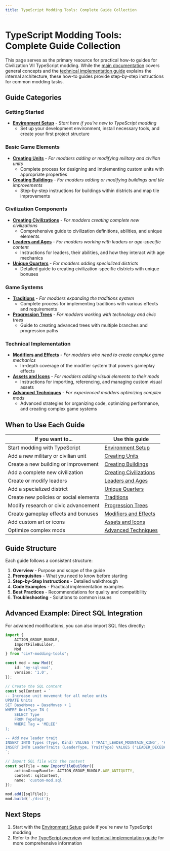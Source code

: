 ```yaml
---
title: TypeScript Modding Tools: Complete Guide Collection
---
```


# TypeScript Modding Tools: Complete Guide Collection

This page serves as the primary resource for practical how-to guides for Civilization VII TypeScript modding. While the [main documentation](/migrated/community/guides/typescript/howto/guides/typescript/typescript-overview) covers general concepts and the [technical implementation guide](/migrated/community/guides/typescript/howto/guides/typescript/typescript-technical) explains the internal architecture, these how-to guides provide step-by-step instructions for common modding tasks.

## Guide Categories

### Getting Started
- [**Environment Setup**](/migrated/community/guides/typescript/howto/guides/typescript/howto/environment-setup) - *Start here if you're new to TypeScript modding*
  - Set up your development environment, install necessary tools, and create your first project structure

### Basic Game Elements
- [**Creating Units**](/migrated/community/guides/typescript/howto/guides/typescript/howto/creating-units) - *For modders adding or modifying military and civilian units*
  - Complete process for designing and implementing custom units with appropriate properties
- [**Creating Buildings**](/migrated/community/guides/typescript/howto/guides/typescript/howto/creating-buildings) - *For modders adding or modifying buildings and tile improvements*
  - Step-by-step instructions for buildings within districts and map tile improvements

### Civilization Components
- [**Creating Civilizations**](/migrated/community/guides/typescript/howto/guides/typescript/howto/creating-civilizations) - *For modders creating complete new civilizations*
  - Comprehensive guide to civilization definitions, abilities, and unique elements
- [**Leaders and Ages**](/migrated/community/guides/typescript/howto/guides/typescript/howto/leaders-and-ages) - *For modders working with leaders or age-specific content*
  - Instructions for leaders, their abilities, and how they interact with age mechanics
- [**Unique Quarters**](/migrated/community/guides/typescript/howto/guides/typescript/howto/unique-quarters) - *For modders adding specialized districts*
  - Detailed guide to creating civilization-specific districts with unique bonuses

### Game Systems
- [**Traditions**](/migrated/community/guides/typescript/howto/guides/typescript/howto/traditions) - *For modders expanding the traditions system*
  - Complete process for implementing traditions with various effects and requirements
- [**Progression Trees**](/migrated/community/guides/typescript/howto/guides/typescript/howto/progression-trees) - *For modders working with technology and civic trees*
  - Guide to creating advanced trees with multiple branches and progression paths

### Technical Implementation
- [**Modifiers and Effects**](/migrated/community/guides/typescript/howto/guides/typescript/howto/modifiers-and-effects) - *For modders who need to create complex game mechanics*
  - In-depth coverage of the modifier system that powers gameplay effects
- [**Assets and Icons**](/migrated/community/guides/typescript/howto/guides/typescript/howto/assets-and-icons) - *For modders adding visual elements to their mods*
  - Instructions for importing, referencing, and managing custom visual assets
- [**Advanced Techniques**](/migrated/community/guides/typescript/howto/guides/typescript/howto/advanced-techniques) - *For experienced modders optimizing complex mods*
  - Advanced strategies for organizing code, optimizing performance, and creating complex game systems

## When to Use Each Guide

| If you want to... | Use this guide |
|-------------------|---------------|
| Start modding with TypeScript | [Environment Setup](/migrated/community/guides/typescript/howto/guides/typescript/howto/environment-setup) |
| Add a new military or civilian unit | [Creating Units](/migrated/community/guides/typescript/howto/guides/typescript/howto/creating-units) |
| Create a new building or improvement | [Creating Buildings](/migrated/community/guides/typescript/howto/guides/typescript/howto/creating-buildings) |
| Add a complete new civilization | [Creating Civilizations](/migrated/community/guides/typescript/howto/guides/typescript/howto/creating-civilizations) |
| Create or modify leaders | [Leaders and Ages](/migrated/community/guides/typescript/howto/guides/typescript/howto/leaders-and-ages) |
| Add a specialized district | [Unique Quarters](/migrated/community/guides/typescript/howto/guides/typescript/howto/unique-quarters) |
| Create new policies or social elements | [Traditions](/migrated/community/guides/typescript/howto/guides/typescript/howto/traditions) |
| Modify research or civic advancement | [Progression Trees](/migrated/community/guides/typescript/howto/guides/typescript/howto/progression-trees) |
| Create gameplay effects and bonuses | [Modifiers and Effects](/migrated/community/guides/typescript/howto/guides/typescript/howto/modifiers-and-effects) |
| Add custom art or icons | [Assets and Icons](/migrated/community/guides/typescript/howto/guides/typescript/howto/assets-and-icons) |
| Optimize complex mods | [Advanced Techniques](/migrated/community/guides/typescript/howto/guides/typescript/howto/advanced-techniques) |

## Guide Structure

Each guide follows a consistent structure:
1. **Overview** - Purpose and scope of the guide
2. **Prerequisites** - What you need to know before starting
3. **Step-by-Step Instructions** - Detailed walkthrough
4. **Code Examples** - Practical implementation examples
5. **Best Practices** - Recommendations for quality and compatibility
6. **Troubleshooting** - Solutions to common issues

## Advanced Example: Direct SQL Integration

For advanced modifications, you can also import SQL files directly:

```typescript
import {
    ACTION_GROUP_BUNDLE,
    ImportFileBuilder,
    Mod
} from "civ7-modding-tools";

const mod = new Mod({
    id: 'my-sql-mod',
    version: '1.0',
});

// Create the SQL content
const sqlContent = `
-- Increase unit movement for all melee units
UPDATE Units 
SET BaseMoves = BaseMoves + 1 
WHERE UnitType IN (
    SELECT Type 
    FROM TypeTags 
    WHERE Tag = 'MELEE'
);

-- Add new leader trait
INSERT INTO Types (Type, Kind) VALUES ('TRAIT_LEADER_MOUNTAIN_KING', 'KIND_TRAIT');
INSERT INTO LeaderTraits (LeaderType, TraitType) VALUES ('LEADER_DECEBALUS', 'TRAIT_LEADER_MOUNTAIN_KING');
`;

// Import SQL file with the content
const sqlFile = new ImportFileBuilder({
    actionGroupBundle: ACTION_GROUP_BUNDLE.AGE_ANTIQUITY,
    content: sqlContent,
    name: 'custom-mod.sql'
});

mod.add([sqlFile]);
mod.build('./dist');
```

## Next Steps

1. Start with the [Environment Setup](/migrated/community/guides/typescript/howto/guides/typescript/howto/environment-setup) guide if you're new to TypeScript modding
2. Refer to the [TypeScript overview](/migrated/community/guides/typescript/howto/guides/typescript/typescript-overview) and [technical implementation guide](/migrated/community/guides/typescript/howto/guides/typescript/typescript-technical) for more comprehensive information 